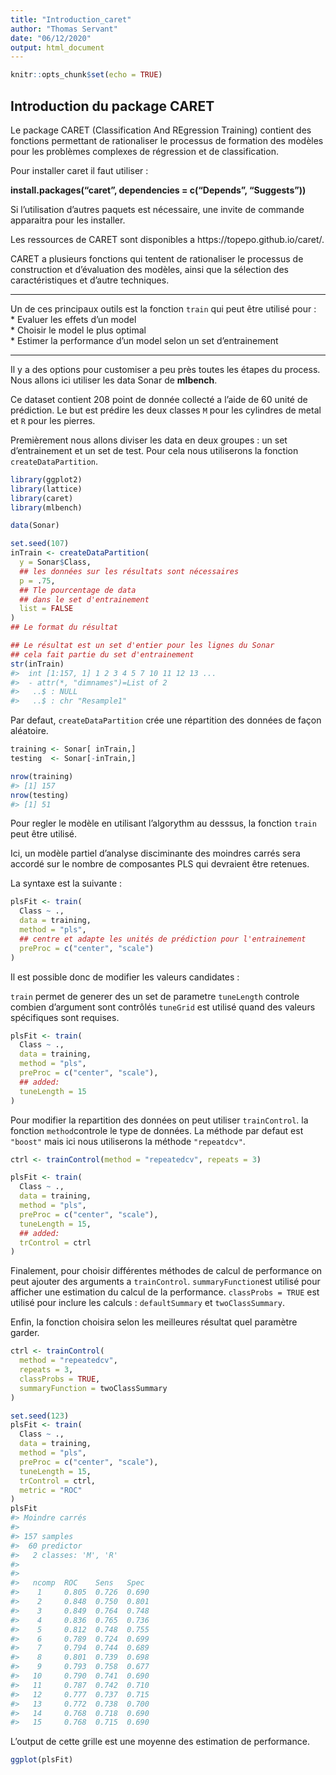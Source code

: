 ---
title: "Introduction_caret"
author: "Thomas Servant"
date: "06/12/2020"
output: html_document
---

```{r setup, include=FALSE}
knitr::opts_chunk$set(echo = TRUE)
```

## Introduction du package CARET

Le package CARET (Classification And REgression Training) contient des fonctions permettant de rationaliser le processus de formation des modèles pour les problèmes complexes de régression et de classification.  

Pour installer caret il faut utiliser : 

**install.packages("caret", dependencies = c("Depends", "Suggests"))**


Si l'utilisation d'autres paquets est nécessaire, une invite de commande apparaitra pour les installer.

Les ressources de CARET sont disponibles a https://topepo.github.io/caret/.

CARET a plusieurs fonctions qui tentent de rationaliser le processus de construction et d'évaluation des modèles, ainsi que la sélection des caractéristiques et d'autre techniques.

***

Un de ces principaux outils est la fonction `train` qui peut être utilisé pour :  
    * Evaluer les effets d'un model  
    * Choisir le model le plus optimal   
    * Estimer la performance d'un model selon un set d'entrainement  
    
***

Il y a des options pour customiser a peu près toutes les étapes du process. Nous allons ici utiliser les data Sonar de **mlbench**.

Ce dataset contient 208 point de donnée collecté a l'aide de 60 unité de prédiction. Le but est prédire les deux classes `M` pour les cylindres de metal et `R` pour les pierres.

Premièrement nous allons diviser les data en deux groupes : un set d'entrainement et un set de test. Pour cela nous utiliserons la fonction `createDataPartition`.

```{r, echo=TRUE, results='hide'}
library(ggplot2)
library(lattice)
library(caret)
library(mlbench)

data(Sonar)

set.seed(107)
inTrain <- createDataPartition(
  y = Sonar$Class,
  ## les données sur les résultats sont nécessaires
  p = .75,
  ## Tle pourcentage de data
  ## dans le set d'entrainement
  list = FALSE
)
## Le format du résultat

## Le résultat est un set d'entier pour les lignes du Sonar
## cela fait partie du set d'entrainement
str(inTrain)
#>  int [1:157, 1] 1 2 3 4 5 7 10 11 12 13 ...
#>  - attr(*, "dimnames")=List of 2
#>   ..$ : NULL
#>   ..$ : chr "Resample1"
```

Par defaut, `createDataPartition` crée une répartition des données de façon aléatoire.

```{r, echo=TRUE, results='hide'}
training <- Sonar[ inTrain,]
testing  <- Sonar[-inTrain,]

nrow(training)
#> [1] 157
nrow(testing)
#> [1] 51
```

Pour regler le modèle en utilisant l'algorythm au desssus, la fonction  `train` peut être utilisé.  

Ici, un modèle partiel d'analyse disciminante des moindres carrés sera accordé sur le nombre de composantes PLS qui devraient être retenues. 

La syntaxe est la suivante : 

```{r, echo=TRUE, results='hide'}
plsFit <- train(
  Class ~ .,
  data = training,
  method = "pls",
  ## centre et adapte les unités de prédiction pour l'entrainement
  preProc = c("center", "scale")
)
```

Il est possible donc de modifier les valeurs candidates : 

`train` permet de generer des un set de parametre
`tuneLength` controle combien d'argument sont contrôlés
`tuneGrid` est utilisé quand des valeurs spécifiques sont requises.

```{r, echo=TRUE, results='hide'}
plsFit <- train(
  Class ~ .,
  data = training,
  method = "pls",
  preProc = c("center", "scale"),
  ## added:
  tuneLength = 15
)
```

Pour modifier la repartition des données on peut utiliser `trainControl`.
la fonction `method`controle le type de données.
La méthode par defaut est `"boost"` mais ici nous utiliserons la méthode `"repeatdcv"`.

```{r, echo=TRUE, results='hide'}
ctrl <- trainControl(method = "repeatedcv", repeats = 3)

plsFit <- train(
  Class ~ .,
  data = training,
  method = "pls",
  preProc = c("center", "scale"),
  tuneLength = 15,
  ## added:
  trControl = ctrl
)
```

Finalement, pour choisir différentes méthodes de calcul de performance on peut ajouter des arguments a `trainControl`.
`summaryFunction`est utilisé pour afficher une estimation du calcul de la performance.
`classProbs = TRUE` est utilisé pour inclure les calculs : `defaultSummary` et `twoClassSummary`.

Enfin, la fonction choisira selon les meilleures résultat quel paramètre garder.

```{r, echo=TRUE, results='hide'}
ctrl <- trainControl(
  method = "repeatedcv", 
  repeats = 3,
  classProbs = TRUE, 
  summaryFunction = twoClassSummary
)

set.seed(123)
plsFit <- train(
  Class ~ .,
  data = training,
  method = "pls",
  preProc = c("center", "scale"),
  tuneLength = 15,
  trControl = ctrl,
  metric = "ROC"
)
plsFit
#> Moindre carrés 
#> 
#> 157 samples
#>  60 predictor
#>   2 classes: 'M', 'R' 
#> 
#> 
#>   ncomp  ROC    Sens   Spec 
#>    1     0.805  0.726  0.690
#>    2     0.848  0.750  0.801
#>    3     0.849  0.764  0.748
#>    4     0.836  0.765  0.736
#>    5     0.812  0.748  0.755
#>    6     0.789  0.724  0.699
#>    7     0.794  0.744  0.689
#>    8     0.801  0.739  0.698
#>    9     0.793  0.758  0.677
#>   10     0.790  0.741  0.690
#>   11     0.787  0.742  0.710
#>   12     0.777  0.737  0.715
#>   13     0.772  0.738  0.700
#>   14     0.768  0.718  0.690
#>   15     0.768  0.715  0.690
```


L'output de cette grille est une moyenne des estimation de performance. 

```{r}
ggplot(plsFit)
```



